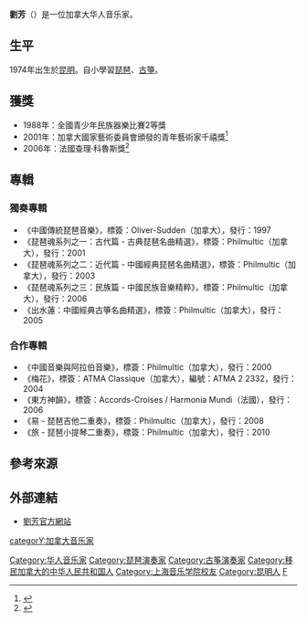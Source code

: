 {{Otheruses|劉芳|other=同名或類似名的其它條目描述}}
{{BLPsources}}
{{Infobox musical artist
| Name = 劉芳
| Img =
| I g_capt =
| Background = non_vocal_instrumentalist
| Born = {{birth date and age|1974|05|10}} <br>{{CHN}}[[昆明|昆明]]
| Occupation = [[演奏家|演奏家]]
| Instrument = [[琵琶|琵琶]] / [[古箏|古箏]]
| Genre = [[中国音乐|傳統古典音樂]] / [[現代音樂|現代音樂]]
| Years_active = 1985年－現在
| Label =
| Associated_acts =
}}

'''劉芳'''（{{bd|1974年||||catIdx=L劉芳}}）是一位加拿大华人音乐家。

==生平==
1974年出生於[[昆明|昆明]]。自小學習[[琵琶|琵琶]]、[[古箏|古箏]]。

==獲獎==
*1988年：全國青少年民族器樂比賽2等獎
*2001年：加拿大國家藝術委員會頒發的青年藝術家千禧獎<ref>{{Cite web|title=The Canada Council for the Arts - Olivier Choinière, Liu Fang and Julie Hivon are co-winners of the Canada Council for the Arts Fund for Future Generations Millennium Prize|url=https://web.archive.org/web/20071117172444/http://www.canadacouncil.ca/news/releases/2001/jr127240952783750000.htm|access-date=2021-11-03|date=2007-11-17|work=web.archive.org}}</ref>
*2006年：法國查理·科魯斯獎<ref>{{Cite web|title=./[ Coups de coeur ]\.|url=https://web.archive.org/web/20090503094333/http://www.charlescros.org/coupsdecoeur/index.php?annee=2006&id=44&id_cdc=9&saison=none&nom=Musiques%20du%20Monde&idOeuvre=734|access-date=2021-11-03|date=2009-05-03|work=web.archive.org}}</ref>

==專輯==
===獨奏專輯===
*《中國傳統琵琶音樂》，標簽：Oliver-Sudden（加拿大），發行：1997
*《琵琶魂系列之一：古代篇 - 古典琵琶名曲精選》，標簽：Philmultic（加拿大），發行：2001
*《琵琶魂系列之二：近代篇 - 中國經典琵琶名曲精選》，標簽：Philmultic（加拿大），發行：2003
*《琵琶魂系列之三：民族篇 - 中國民族音樂精粹》，標簽：Philmultic（加拿大），發行：2006
*《出水蓮：中國經典古箏名曲精選》，標簽：Philmultic（加拿大），發行：2005

===合作專輯===
* 《中國音樂與阿拉伯音樂》，標簽：Philmultic（加拿大），發行：2000
* 《梅花》，標簽：ATMA Classique（加拿大），編號：ATMA 2 2332，發行：2004
* 《東方神韻》，標簽：Accords-Croises / Harmonia Mundi（法國），發行：2006
* 《易 - 琵琶吉他二重奏》，標簽：Philmultic（加拿大），發行：2008
* 《旅 - 琵琶小提琴二重奏》，標簽：Philmultic（加拿大），發行：2010

==參考來源==
{{reflist}}

==外部連結==
*[http://www.philmultic.com/Chinese/ 劉芳官方網站]{{Wayback|url=http://www.philmultic.com/Chinese/ |date=20100120071559 }}

{{Authority control}}
{{DEFAULTSORT:L}}
[[Category:华人音乐家|Category:华人音乐家]]
[[categorY:加拿大音乐家|categorY:加拿大音乐家]]
[[Category:琵琶演奏家|Category:琵琶演奏家]]
[[Category:古筝演奏家|Category:古筝演奏家]]
[[Category:移民加拿大的中华人民共和国人|Category:移民加拿大的中华人民共和国人]]
[[Category:上海音乐学院校友|Category:上海音乐学院校友]]
[[Category:昆明人|Category:昆明人]]
[[Category:劉姓|F]]